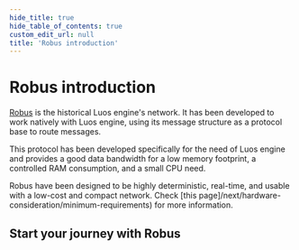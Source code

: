 ```yaml
---
hide_title: true
hide_table_of_contents: true
custom_edit_url: null
title: 'Robus introduction'
---
```



# Robus introduction

[Robus](https://github.com/Luos-io/luos_engine/tree/main/network/robus) is the historical Luos engine's network. It has been developed to work natively with Luos engine, using its message structure as a protocol base to route messages.

This protocol has been developed specifically for the need of Luos engine and provides a good data bandwidth for a low memory footprint, a controlled RAM consumption, and a small CPU need.

Robus have been designed to be highly deterministic, real-time, and usable with a low-cost and compact network. Check [this page]/next/hardware-consideration/minimum-requirements) for more information.

## Start your journey with Robus

<ToolsCard data={dataJson} />
